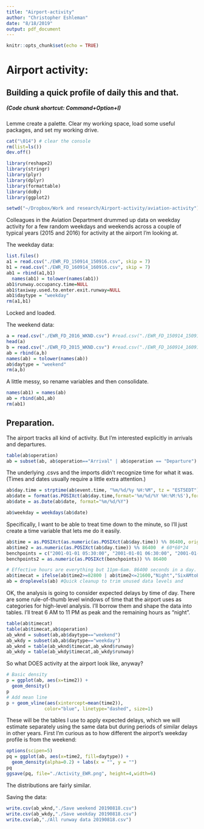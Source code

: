 ```yaml
---
title: "Airport-activity"
author: "Christopher Eshleman"
date: "8/18/2019"
output: pdf_document
---
```


```r
knitr::opts_chunk$set(echo = TRUE)
```

# Airport activity: 
## Building a quick profile of daily this and that. 

##### (Code chunk shortcut: Command+Option+I) 

Lemme create a palette. 
Clear my working space, load some useful packages, and set my working drive. 
```r
cat("\014") # clear the console
rm(list=ls())
dev.off() 

library(reshape2) 
library(stringr) 
library(plyr)
library(dplyr) 
library(formattable) 
library(doBy) 
library(ggplot2) 

setwd("~/Dropbox/Work and research/Airport-activity/aviation-activity") 
```

Colleagues in the Aviation Department drummed up data on weekday activity for a few random weekdays and weekends across a couple of typical years (2015 and 2016) for activity at the airport I'm looking at. 

The weekday data: 
```r
list.files() 
a1 = read.csv("./EWR_FD_150914_150916.csv", skip = 7)
b1 = read.csv("./EWR_FD_160914_160916.csv", skip = 7) 
ab1 = rbind(a1,b1) 
  names(ab1) = tolower(names(ab1)) 
ab1$runway.occupancy.time=NULL
ab1$taxiway.used.to.enter.exit.runway=NULL 
ab1$daytype = "weekday" 
rm(a1,b1) 
```
Locked and loaded. 

The weekend data: 
```r
a = read.csv("./EWR_FD_2016_WKND.csv") #read.csv("./EWR_FD_150914_150916.csv", skip = 7)
head(a) 
b = read.csv("./EWR_FD_2015_WKND.csv") #read.csv("./EWR_FD_160914_160916.csv", skip = 7) 
ab = rbind(a,b) 
names(ab) = tolower(names(ab))
ab$daytype = "weekend" 
rm(a,b) 
```

A little messy, so rename variables and then consolidate. 
```r
names(ab1) = names(ab) 
ab = rbind(ab1,ab) 
rm(ab1) 
```


## Preparation. 

The airport tracks all kind of activity. But I'm interested explicitly in arrivals and departures. 
```r
table(ab$operation) 
ab = subset(ab, ab$operation=="Arrival" | ab$operation == "Departure") 
```

The underlying .csvs and the imports didn't recognize time for what it was. (Times and dates usually require a little extra attention.) 
```r
ab$day.time = strptime(ab$event.time, "%m/%d/%y %H:%M", tz = "EST5EDT") 
ab$date = format(as.POSIXct(ab$day.time,format='%m/%d/%Y %H:%M:%S'),format='%m/%d/%Y')
ab$date = as.Date(ab$date, format="%m/%d/%Y") 

ab$weekday = weekdays(ab$date) 
```

Specifically, I want to be able to treat time down to the minute, so I'll just create a time variable that lets me do it easily. 
```r
ab$time = as.POSIXct(as.numeric(as.POSIXct(ab$day.time)) %% 86400, origin = "2000-01-01") 
ab$time2 = as.numeric(as.POSIXct(ab$day.time)) %% 86400  # 60*60*24
benchpoints = c("2001-01-01 05:30:00", "2001-01-01 06:30:00", "2001-01-01 9:30:00", "2001-01-01 16:30:00", "2001-01-01 19:30:00", "2001-01-01 23:00:00") 
benchpoints2 = as.numeric(as.POSIXct(benchpoints)) %% 86400 

# Effective hours are everything but 11pm-6am. 86400 seconds in a day. 
ab$timecat = ifelse(ab$time2>=82800 | ab$time2<=21600,"Night","SixAMtoElevenPM") #18000
ab = droplevels(ab) #Quick cleanup to trim unused data levels and 
```

OK, the analysis is going to consider expected delays by time of day. There are some rule-of-thumb level windows of time that the airport uses as categories for high-level analysis. I'll borrow them and shape the data into tables. I'll treat 6 AM to 11 PM as peak and the remaining hours as "night".
```r
table(ab$timecat) 
table(ab$timecat,ab$operation) 
ab_wknd = subset(ab,ab$daytype=="weekend") 
ab_wkdy = subset(ab,ab$daytype=="weekday") 
ab_wknd = table(ab_wknd$timecat,ab_wknd$runway) 
ab_wkdy = table(ab_wkdy$timecat,ab_wkdy$runway) 
```


So what DOES activity at the airport look like, anyway? 
```r
# Basic density
p = ggplot(ab, aes(x=time2)) + 
  geom_density()
p
# Add mean line
p + geom_vline(aes(xintercept=mean(time2)),
              color="blue", linetype="dashed", size=1)
```

These will be the tables I use to apply expected delays, which we will estimate separately using the same data but during periods of similar delays in other years. 
First I'm curious as to how different the airport's weekday profile is from the weekend: 
```r
options(scipen=5)
pq = ggplot(ab, aes(x=time2, fill=daytype)) +
  geom_density(alpha=0.2) + labs(x = "", y = "") 
pq 
ggsave(pq, file="./Activity_EWR.png", height=4,width=6) 
```
The distributions are fairly similar. 

Saving the data: 
```r
write.csv(ab_wknd,"./Save weekend 20190818.csv") 
write.csv(ab_wkdy,"./Save weekday 20190818.csv") 
write.csv(ab,"./All runway data 20190818.csv")
```
